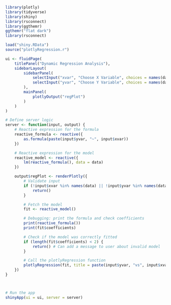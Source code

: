 ```r
library(plotly)
library(tidyverse)
library(shiny)
library(rsconnect)
library(ggthemr)
ggthemr("flat dark")
library(rsconnect)

load("shiny.RData")
source("plotlyRegression.r")

ui <- fluidPage(
    titlePanel("Dynamic Regression Analysis"),
    sidebarLayout(
        sidebarPanel(
            selectInput("xvar", "Choose X Variable", choices = names(data)),
            selectInput("yvar", "Choose Y Variable", choices = names(data))
        ),
        mainPanel(
            plotlyOutput("regPlot")
        )
    )
)

# Define server logic
server <- function(input, output) {
    # Reactive expression for the formula
    reactive_formula <- reactive({
        as.formula(paste(input$yvar, "~", input$xvar))
    })

    # Reactive expression for the model
    reactive_model <- reactive({
        lm(reactive_formula(), data = data)
    })

    output$regPlot <- renderPlotly({
        # Validate input
        if (!input$xvar %in% names(data) || !input$yvar %in% names(data)) {
            return()
        }

        # Fetch the model
        fit <- reactive_model()

        # Debugging: print the formula and check coefficients
        print(reactive_formula())
        print(fit$coefficients)

        # Check if the model was correctly fitted
        if (length(fit$coefficients) < 2) {
            return() # Can add a message to user about invalid model
        }

        # Call the plotlyRegression function
        plotlyRegression(fit, title = paste(input$yvar, "vs", input$xvar))
    })
}



# Run the app
shinyApp(ui = ui, server = server)
```